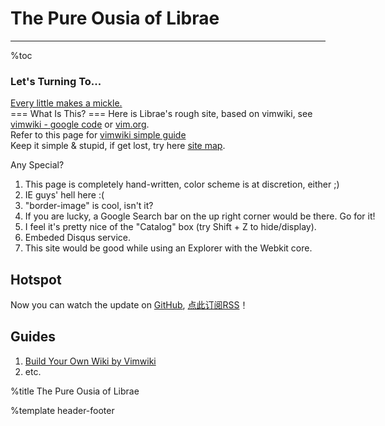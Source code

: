 = The Pure Ousia of Librae =
<hr>
%toc
=== Let's Turning To... ===
[[work-notes/index|Every little makes a mickle.]]<br>
=== What Is This? ===
Here is Librae's rough site, based on vimwiki, see [[http://code.google.com/p/vimwiki|vimwiki - google code]] or [[http://www.vim.org/scripts/script.php?script_id=2226|vim.org]].<br>
Refer to this page for [[tips/vim/vimwiki-guide|vimwiki simple guide]]<br>
Keep it simple & stupid, if get lost, try here [[SiteMap|site map]].<br>

<div id="whats-special" class="lesser" style="width: 45em">
<div class="hd">Any Special?</div>
<div class="cont">
# This page is completely hand-written, color scheme is at discretion, either ;)
# IE guys' hell here :(
# "border-image" is cool, isn't it?
# If you are lucky, a Google Search bar on the up right corner would be there. Go for it!
# I feel it's pretty nice of the "Catalog" box (try Shift + Z to hide/display).
# Embeded Disqus service.
# This site would be good while using an Explorer with the Webkit core.
</div>
</div>

== Hotspot ==
Now you can watch the update on [[https://github.com/librae8226/vimwiki|GitHub]], [[https://github.com/librae8226/vimwiki/commits/librae.github.atom|点此订阅RSS]]！

== Guides ==
# [[tips/vimwiki-guide|Build Your Own Wiki by Vimwiki]]
# etc.

{{{id="no-comment"
Comment disabled.
}}}

%title The Pure Ousia of Librae

%template header-footer
